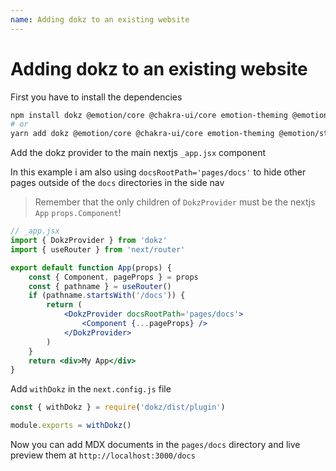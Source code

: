 ```yaml
---
name: Adding dokz to an existing website
---
```


# Adding dokz to an existing website

First you have to install the dependencies

```bash
npm install dokz @emotion/core @chakra-ui/core emotion-theming @emotion/styled
# or
yarn add dokz @emotion/core @chakra-ui/core emotion-theming @emotion/styled
```

Add the dokz provider to the main nextjs `_app.jsx` component

In this example i am also using `docsRootPath='pages/docs'` to hide other pages outside of the `docs` directories in the side nav

> Remember that the only children of `DokzProvider` must be the nextjs `App` `props.Component`!

```jsx
// _app.jsx
import { DokzProvider } from 'dokz'
import { useRouter } from 'next/router'

export default function App(props) {
    const { Component, pageProps } = props
    const { pathname } = useRouter()
    if (pathname.startsWith('/docs')) {
        return (
            <DokzProvider docsRootPath='pages/docs'>
                <Component {...pageProps} />
            </DokzProvider>
        )
    }
    return <div>My App</div>
}
```

Add `withDokz` in the `next.config.js` file

```js
const { withDokz } = require('dokz/dist/plugin')

module.exports = withDokz()
```

Now you can add MDX documents in the `pages/docs` directory and live preview them at `http://localhost:3000/docs`


